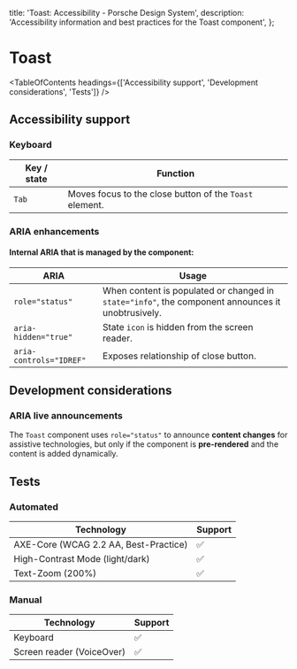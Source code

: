 
  title: 'Toast: Accessibility - Porsche Design System',
  description: 'Accessibility information and best practices for the Toast component',
};

# Toast <ComponentStatus tagName="p-toast"></ComponentStatus>

<TableOfContents headings={['Accessibility support', 'Development considerations', 'Tests']} />

## Accessibility support

### Keyboard

| Key / state | Function                                                |
| ----------- | ------------------------------------------------------- |
| `Tab`       | Moves focus to the close button of the `Toast` element. |

### ARIA enhancements

#### Internal **ARIA** that is managed by the component:

| ARIA                    | Usage                                                                                             |
| ----------------------- | ------------------------------------------------------------------------------------------------- |
| `role="status"`         | When content is populated or changed in `state="info"`, the component announces it unobtrusively. |
| `aria-hidden="true"`    | State `icon` is hidden from the screen reader.                                                    |
| `aria-controls="IDREF"` | Exposes relationship of close button.                                                             |

## Development considerations

### ARIA live announcements

The `Toast` component uses `role="status"` to announce **content changes** for assistive technologies, but only if the
component is **pre-rendered** and the content is added dynamically.

## Tests

### Automated

| Technology                            | Support |
| ------------------------------------- | ------- |
| AXE-Core (WCAG 2.2 AA, Best-Practice) | ✅      |
| High-Contrast Mode (light/dark)       | ✅      |
| Text-Zoom (200%)                      | ✅      |

### Manual

| Technology                | Support |
| ------------------------- | ------- |
| Keyboard                  | ✅      |
| Screen reader (VoiceOver) | ✅      |

